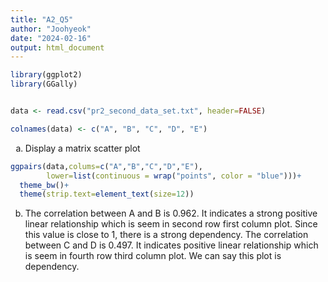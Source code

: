 ---
title: "A2_Q5"
author: "Joohyeok"
date: "2024-02-16"
output: html_document
---

```{r setup, include=TRUE}
library(ggplot2)
library(GGally)


data <- read.csv("pr2_second_data_set.txt", header=FALSE)

colnames(data) <- c("A", "B", "C", "D", "E")

```

a) Display a matrix scatter plot
```{r}
ggpairs(data,colums=c("A","B","C","D","E"),
        lower=list(continuous = wrap("points", color = "blue")))+
  theme_bw()+
  theme(strip.text=element_text(size=12))

```

b)
The correlation between A and B is 0.962. It indicates a strong positive linear relationship which is seem in second row first column plot. Since this value is close to 1, there is a strong dependency.
The correlation between C and D is 0.497. It indicates positive linear relationship which is seem in fourth row third column plot. We can say this plot is dependency. 




